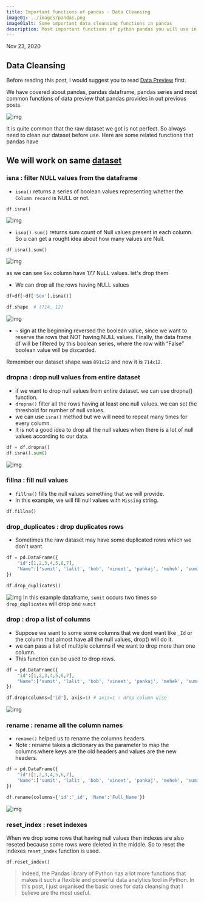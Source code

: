 ```yaml
---
title: Important functions of pandas - Data Cleansing
image01: ../images/pandas.png
image01alt: Some important data cleansing functions in pandas
description: Most important functions of python pandas you will use in your daily tasks while dealing with data like data manipulation, data cleaning, transformation and aggregation.
---
```

Nov 23, 2020

## Data Cleansing

Before reading this post, i would suggest you to read [Data Preview](/notes/DS/important-functions-of-pandas-data-preview/) first.

We have covered about pandas,  pandas dataframe, pandas series and most common functions of data preview that pandas provides in out previous posts.

![img](https://i.imgur.com/pkXMYXM.png)

It is quite common that the raw dataset we got is not perfect. So always need to clean our dataset before use. Here are some related functions that pandas have 

## We will work on same [dataset](https://www.kaggle.com/c/titanic/data?select=train.csv) 

### isna : filter NULL values from the dataframe

- `isna()` returns a series of boolean values representing whether the `Column record` is NULL or not.

```
df.isna()
```
![img](https://i.imgur.com/fL1KDCN.png)

- `isna().sum()` returns sum count of Null values present in each column. So u can get a rought idea about how many values are Null.

```
df.isna().sum()
```
![img](https://i.imgur.com/Oeresp5.png)

as we can see `Sex` column have 177 NuLL values. let's drop them 

- We can drop all the rows having NULL values 

```python title=python
df=df[~df['Sex'].isna()]                        

df.shape  # (714, 12)
```
![img](https://i.imgur.com/z2ayFhu.png)

- `~` sign at the beginning reversed the boolean value, since we want to reserve the rows that NOT having NULL values. Finally, the data frame df
will be filtered by this boolean series, where the row with “False” boolean value will be discarded.

Remember our dataset shape was `891x12` and now it is `714x12`.

### dropna : drop null values from entire dataset

- if we want to drop null values from entire dataset. we can use dropna() function. 
- `dropna()` filter all the rows having at least one null values. we can set the threshold for number of null values.
- we can use `isna()` method but we will need to repeat  many  times for every column.
- It is not a good idea to drop all the null values when there is a lot of null values according to our data.

```python
df = df.dropna()
df.isna().sum()
```
![img](https://i.imgur.com/mqbLKli.png)

### fillna : fill null values

- `fillna()` fills the null values something that we will provide.
- In this example, we will fill null values with `Missing` string.

```
df.fillna()
``` 

### drop_duplicates : drop duplicates rows

- Sometimes the raw dataset may have some duplicated rows which we don't want.

```python title=python highlight={6-7}
df = pd.DataFrame({
    "id":[1,2,3,4,5,6,7],
    "Name":['sumit', 'lalit', 'bob', 'vineet', 'pankaj', 'mehek', 'sumit']
})

df.drop_duplicates()
```

![img](https://i.imgur.com/LDtVsQJ.png)
In this example dataframe, `sumit` occurs two times so `drop_duplicates` will drop one `sumit`


### drop : drop a list of columns

- Suppose we want to some some columns that we dont want like `_Id` or the column that almost have all the null values, drop() will do it.
- we can pass a list of multiple columns if we want to drop more than one column.
- This function can be used to drop rows. 

```python title=python highlight={6-7}
df = pd.DataFrame({
    "id":[1,2,3,4,5,6,7],
    "Name":['sumit', 'lalit', 'bob', 'vineet', 'pankaj', 'mehek', 'sumit']
})

df.drop(columns=['id'], axis=1) # axis=1 : drop column wise

```
![img](https://i.imgur.com/V7TOE59.png)


### rename : rename all the column names

- `rename()` helped us to rename the columns headers.
- Note : rename takes a dictionary as the parameter to map the columns.where keys are the old headers and values are the new headers.

``` python title=python highlight={6-7}
df = pd.DataFrame({
    "id":[1,2,3,4,5,6,7],
    "Name":['sumit', 'lalit', 'bob', 'vineet', 'pankaj', 'mehek', 'sumit']
})

df.rename(columns={'id':'_id', 'Name':'Full_Name'})
```
![img](https://i.imgur.com/L5XhwDC.png)

### reset_index : reset indexes 

When we drop some rows that having null values then indexes are also reseted because some rows were deleted in the middle. So to reset the indexes `reset_index` function is used.

```mdx  
df.reset_index()
```
> Indeed, the Pandas library of Python has a lot more functions that makes it such a flexible and powerful data analytics tool in Python. In this post, I just organised the basic ones for data cleansing that I believe are the most useful. 
